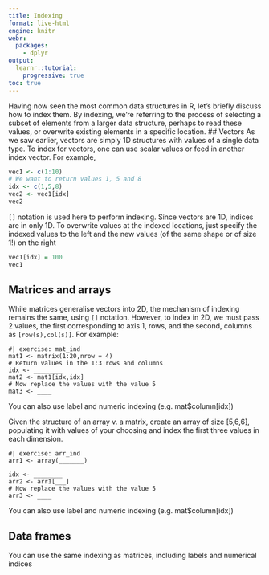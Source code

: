 ```yaml
---
title: Indexing
format: live-html
engine: knitr
webr:
  packages:
    - dplyr
output: 
  learnr::tutorial:
    progressive: true
toc: true
---
```


Having now seen the most common data structures in R, let's briefly discuss how to index them. By indexing, we're referring to the process of selecting a subset of elements from a larger data structure, perhaps to read these values, or overwrite existing elements in a specific location.
## Vectors
As we saw earlier, vectors are simply 1D structures with values of a single data type. To index for vectors, one can use scalar values or feed in another index vector. For example,
```r
vec1 <- c(1:10)
# We want to return values 1, 5 and 8
idx <- c(1,5,8)
vec2 <- vec1[idx]
vec2
```
`[]` notation is used here to perform indexing. Since vectors are 1D, indices are in only 1D.
To overwrite values at the indexed locations, just specify the indexed values to the left and the new values (of the same shape or of size 1!) on the right
```r
vec1[idx] = 100
vec1
```

## Matrices and arrays
While matrices generalise vectors into 2D, the mechanism of indexing remains the same, using `[]` notation. However, to index in 2D, we must pass 2 values, the first corresponding to axis 1, rows, and the second, columns as `[row(s),col(s)]`. For example:
```webr
#| exercise: mat_ind
mat1 <- matrix(1:20,nrow = 4)
# Return values in the 1:3 rows and columns
idx <- ________
mat2 <- mat1[idx,idx] 
# Now replace the values with the value 5
mat3 <- ____
```
You can also use label and numeric indexing (e.g. mat$column[idx]) 

Given the structure of an array v. a matrix, create an array of size [5,6,6], populating it with values of your choosing and index the first three values in each dimension.
```webr
#| exercise: arr_ind
arr1 <- array(_______)

idx <- ________
arr2 <- arr1[___] 
# Now replace the values with the value 5
arr3 <- ____
```
You can also use label and numeric indexing (e.g. mat$column[idx]) 

## Data frames 
You can use the same indexing as matrices, including labels and numerical indices
